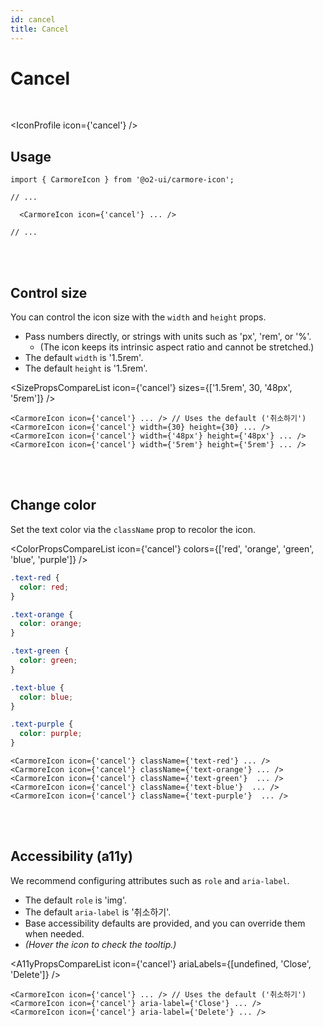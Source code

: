 ```yaml
---
id: cancel
title: Cancel
---
```




# Cancel

<br />

<IconProfile icon={'cancel'} />

## Usage

```tsx
import { CarmoreIcon } from '@o2-ui/carmore-icon';

// ...

  <CarmoreIcon icon={'cancel'} ... />

// ...
```

<br />
<br />

## Control size

You can control the icon size with the `width` and `height` props.

- Pass numbers directly, or strings with units such as 'px', 'rem', or '%'.
  - (The icon keeps its intrinsic aspect ratio and cannot be stretched.)
- The default `width` is '1.5rem'.
- The default `height` is '1.5rem'.

<SizePropsCompareList icon={'cancel'} sizes={['1.5rem', 30, '48px', '5rem']} />

```tsx
<CarmoreIcon icon={'cancel'} ... /> // Uses the default ('취소하기')
<CarmoreIcon icon={'cancel'} width={30} height={30} ... />
<CarmoreIcon icon={'cancel'} width={'48px'} height={'48px'} ... />
<CarmoreIcon icon={'cancel'} width={'5rem'} height={'5rem'} ... />
```

<br />
<br />

## Change color

Set the text color via the `className` prop to recolor the icon.

<ColorPropsCompareList icon={'cancel'} colors={['red', 'orange', 'green', 'blue', 'purple']} />

```css
.text-red {
  color: red;
}

.text-orange {
  color: orange;
}

.text-green {
  color: green;
}

.text-blue {
  color: blue;
}

.text-purple {
  color: purple;
}
```

```tsx
<CarmoreIcon icon={'cancel'} className={'text-red'} ... />
<CarmoreIcon icon={'cancel'} className={'text-orange'} ... />
<CarmoreIcon icon={'cancel'} className={'text-green'}  ... />
<CarmoreIcon icon={'cancel'} className={'text-blue'}  ... />
<CarmoreIcon icon={'cancel'} className={'text-purple'}  ... />
```

<br />
<br />

## Accessibility (a11y)

We recommend configuring attributes such as `role` and `aria-label`.

- The default `role` is 'img'.
- The default `aria-label` is '취소하기'.
- Base accessibility defaults are provided, and you can override them when needed.
- _(Hover the icon to check the tooltip.)_

<A11yPropsCompareList icon={'cancel'} ariaLabels={[undefined, 'Close', 'Delete']} />

```tsx
<CarmoreIcon icon={'cancel'} ... /> // Uses the default ('취소하기')
<CarmoreIcon icon={'cancel'} aria-label={'Close'} ... />
<CarmoreIcon icon={'cancel'} aria-label={'Delete'} ... />
```
